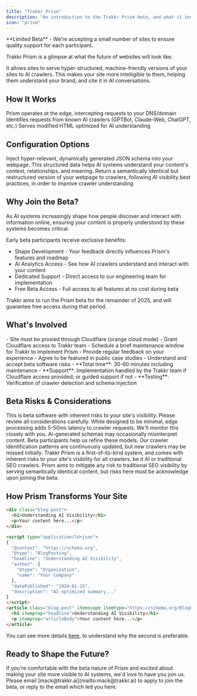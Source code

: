 ```yaml
---
title: "Trakkr Prism"
description: "An introduction to the Trakkr Prism beta, and what it involves."
icon: "prism"
---
```


<Note>
  **Limited Beta** - We're accepting a small number of sites to ensure quality support for each participant.
</Note>

Trakkr Prism is a glimpse at what the future of websites will look like.

It allows sites to serve hyper-structured, machine-friendly versions of your sites to AI crawlers. This makes your site more intelligible to them, helping them understand your brand, and cite it in AI conversations.

## How It Works

<Steps>
  <Step title="Request Interception">
    Prism operates at the edge, intercepting requests to your DNS/domain
  </Step>
  <Step title="Crawler Detection">
    Identifies requests from known AI crawlers (GPTBot, Claude-Web, ChatGPT, etc.)
  </Step>
  <Step title="Content Optimization">
    Serves modified HTML optimized for AI understanding
  </Step>
</Steps>

## Configuration Options

<CardGroup cols={2}>
  <Card title="JSON-LD Schema" icon="code" color="#0d9373">
    Inject hyper-relevant, dynamically generated JSON schema into your webpage. This structured data helps AI systems understand your content's context, relationships, and meaning.
  </Card>
  <Card title="HTML Rewriter" icon="file-code" color="#0d9373">
    Return a semantically identical but restructured version of your webpage to crawlers, following AI visibility best practices, in order to improve crawler understanding
  </Card>
</CardGroup>

## Why Join the Beta?

As AI systems increasingly shape how people discover and interact with information online, ensuring your content is properly understood by these systems becomes critical.

Early beta participants receive exclusive benefits:

- Shape Development - Your feedback directly influences Prism's features and roadmap
- AI Analytics Access - See how AI crawlers understand and interact with your content
- Dedicated Support - Direct access to our engineering team for implementation
- Free Beta Access - Full access to all features at no cost during beta

<Tip>
  Trakkr aims to run the Prism beta for the remainder of 2025, and will guarantee free access during that period.
</Tip>

## What's Involved

<AccordionGroup>
  <Accordion title="Technical Requirements" icon="server">
    - Site must be proxied through Cloudflare (orange cloud mode)
    - Grant Cloudflare access to Trakkr team
    - Schedule a brief maintenance window for Trakkr to implement Prism
  </Accordion>
  <Accordion title="Participation Commitments" icon="handshake">
    - Provide regular feedback on your experience
    - Agree to be featured in public case studies
    - Understand and accept beta software risks
  </Accordion>
  <Accordion title="Setup Process" icon="rocket">
    - **Total time**: 30-60 minutes including maintenance
    - **Support**: Implementation handled by the Trakkr team if Cloudflare access provided; or guided support if not
    - **Testing**: Verification of crawler detection and schema injection
  </Accordion>
</AccordionGroup>

## Beta Risks & Considerations

<Warning>
  This is beta software with inherent risks to your site's visibility. Please review all considerations carefully.
</Warning>

<AccordionGroup>
  <Accordion title="Performance Impact" icon="gauge">
    While designed to be minimal, edge processing adds 5-50ms latency to crawler requests. We'll monitor this closely with you.
  </Accordion>
  <Accordion title="Schema Accuracy" icon="brain">
    AI-generated schemas may occasionally misinterpret content. Beta participants help us refine these models.
  </Accordion>
  <Accordion title="Crawler Detection" icon="robot">
    Our crawler identification patterns are continuously updated, but new crawlers may be missed initially.
  </Accordion>
  <Accordion title="Your Site's Visibility" icon="flask">
    Trakkr Prism is a first-of-its-kind system, and comes with inherent risks to your site's visibility for all crawlers, be it AI or traditional SEO crawlers. Prism aims to mitigate any risk to traditional SEO visibility by serving semantically identical content, but risks here must be acknowledge upon joining the beta.
  </Accordion>
</AccordionGroup>

## How Prism Transforms Your Site

<CodeGroup>

```html Original HTML
<div class="blog-post">
  <h1>Understanding AI Visibility</h1>
  <p>Your content here...</p>
</div>
```


```html With Prism
<script type="application/ld+json">
{
  "@context": "https://schema.org",
  "@type": "BlogPosting",
  "headline": "Understanding AI Visibility",
  "author": {
    "@type": "Organization",
    "name": "Your Company"
  },
  "datePublished": "2024-01-15",
  "description": "AI-optimized summary..."
}
</script>
<article class="blog-post" itemscope itemtype="https://schema.org/BlogPosting">
  <h1 itemprop="headline">Understanding AI Visibility</h1>
  <p itemprop="articleBody">Your content here...</p>
</article>
```

</CodeGroup>

You can see more details [here](https://chatgpt.com/share/68878e37-20f4-8006-af37-7166e2b3e53f), to understand why the second is preferable.

## Ready to Shape the Future?

<Card title="Apply for Beta Access" icon="rocket" href="/beta-apply">
  If you're comfortable with the beta nature of Prism and excited about making your site more visible to AI systems, we'd love to have you join us.

  <Info>
    Please email [mack@trakkr.ai](mailto:mack@trakkr.ai) to apply to join the beta, or reply to the email which led you here.
  </Info>
</Card>